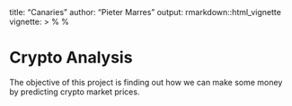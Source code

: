title: "Canaries"
author: "Pieter Marres"
output: rmarkdown::html_vignette
vignette: >
  %\VignetteIndexEntry{"Canaries"}
  %\VignetteEngine{knitr::rmarkdown}
  \usepackage[utf8]{inputenc}

# Crypto Analysis

The objective of this project is finding out how we can make some money by predicting crypto market prices.
